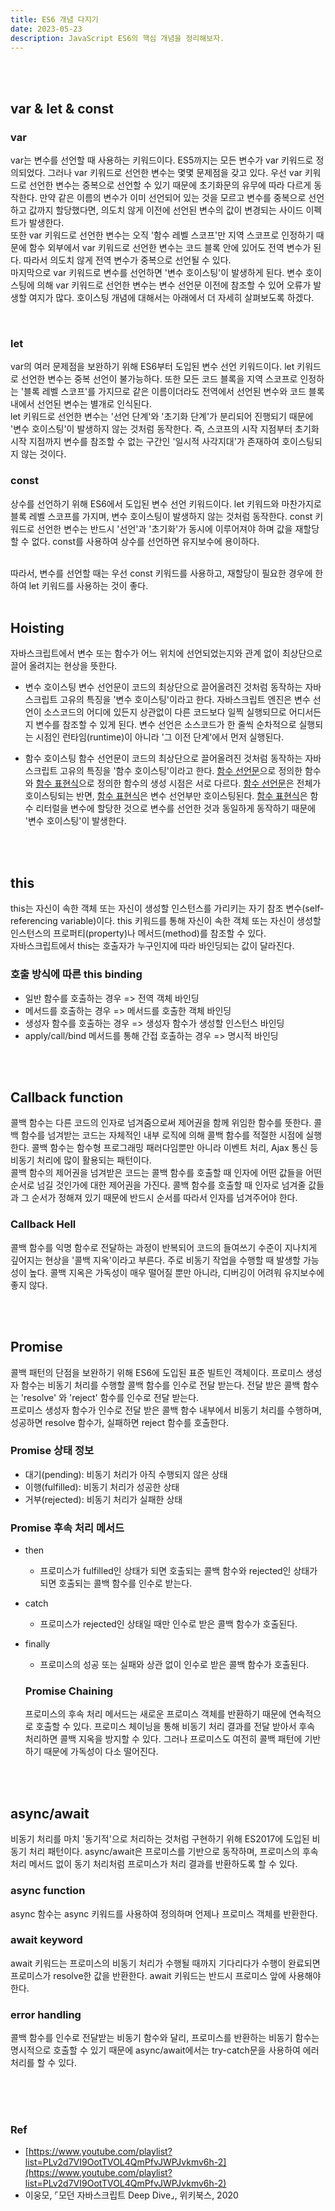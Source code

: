 ```yaml
---
title: ES6 개념 다지기
date: 2023-05-23
description: JavaScript ES6의 핵심 개념을 정리해보자.
---
```


<br />
<br />

## var & let & const

### var

var는 변수를 선언할 때 사용하는 키워드이다. ES5까지는 모든 변수가 var 키워드로 정의되었다. 그러나 var 키워드로 선언한 변수는 몇몇 문제점을 갖고 있다. 우선 var 키워드로 선언한 변수는 중복으로 선언할 수 있기 때문에 초기화문의 유무에 따라 다르게 동작한다. 만약 같은 이름의 변수가 이미 선언되어 있는 것을 모르고 변수를 중복으로 선언하고 값까지 할당했다면, 의도치 않게 이전에 선언된 변수의 값이 변경되는 사이드 이펙트가 발생한다.<br />
또한 var 키워드로 선언한 변수는 오직 '함수 레벨 스코프'만 지역 스코프로 인정하기 때문에 함수 외부에서 var 키워드로 선언한 변수는 코드 블록 안에 있어도 전역 변수가 된다. 따라서 의도치 않게 전역 변수가 중복으로 선언될 수 있다. <br />
마지막으로 var 키워드로 변수를 선언하면 '변수 호이스팅'이 발생하게 된다. 변수 호이스팅에 의해 var 키워드로 선언한 변수는 변수 선언문 이전에 참조할 수 있어 오류가 발생할 여지가 많다. 호이스팅 개념에 대해서는 아래에서 더 자세히 살펴보도록 하겠다.<br />

<br />

### let

var의 여러 문제점을 보완하기 위해 ES6부터 도입된 변수 선언 키워드이다. let 키워드로 선언한 변수는 중복 선언이 불가능하다. 또한 모든 코드 블록을 지역 스코프로 인정하는 '블록 레벨 스코프'를 가지므로 같은 이름이더라도 전역에서 선언된 변수와 코드 블록 내에서 선언된 변수는 별개로 인식된다.<br />
let 키워드로 선언한 변수는 '선언 단계'와 '초기화 단계'가 분리되어 진행되기 때문에 '변수 호이스팅'이 발생하지 않는 것처럼 동작한다. 즉, 스코프의 시작 지점부터 초기화 시작 지점까지 변수를 참조할 수 없는 구간인 '일시적 사각지대'가 존재하여 호이스팅되지 않는 것이다.

### const

상수를 선언하기 위해 ES6에서 도입된 변수 선언 키워드이다. let 키워드와 마찬가지로 블록 레벨 스코프를 가지며, 변수 호이스팅이 발생하지 않는 것처럼 동작한다. const 키워드로 선언한 변수는 반드시 '선언'과 '초기화'가 동시에 이루어져야 하며 값을 재할당 할 수 없다. const를 사용하여 상수를 선언하면 유지보수에 용이하다.

<br />
따라서, 변수를 선언할 때는 우선 const 키워드를 사용하고, 재할당이 필요한 경우에 한하여
let 키워드를 사용하는 것이 좋다.

<br />
<br />

## Hoisting

자바스크립트에서 변수 또는 함수가 어느 위치에 선언되었는지와 관계 없이 최상단으로 끌어 올려지는 현상을 뜻한다.

- 변수 호이스팅
  변수 선언문이 코드의 최상단으로 끌어올려진 것처럼 동작하는 자바스크립트 고유의 특징을 '변수 호이스팅'이라고 한다. 자바스크립트 엔진은 변수 선언이 소스코드의 어디에 있든지 상관없이 다른 코드보다 일찍 실행되므로 어디서든지 변수를 참조할 수 있게 된다. 변수 선언은 소스코드가 한 줄씩 순차적으로 실행되는 시점인 런타임(runtime)이 아니라 '그 이전 단계'에서 먼저 실행된다.

- 함수 호이스팅
  함수 선언문이 코드의 최상단으로 끌어올려진 것처럼 동작하는 자바스크립트 고유의 특징을 '함수 호이스팅'이라고 한다. <u>함수 선언문</u>으로 정의한 함수와 <u>함수 표현식</u>으로 정의한 함수의 생성 시점은 서로 다르다. <u>함수 선언문</u>은 전체가 호이스팅되는 반면, <u>함수 표현식</u>은 변수 선언부만 호이스팅된다. <u>함수 표현식</u>은 함수 리터럴을 변수에 할당한 것으로 변수를 선언한 것과 동일하게 동작하기 때문에 '변수 호이스팅'이 발생한다.

<br />
<br />

## this

this는 자신이 속한 객체 또는 자신이 생성할 인스턴스를 가리키는 자기 참조 변수(self-referencing variable)이다.
this 키워드를 통해 자신이 속한 객체 또는 자신이 생성할 인스턴스의 프로퍼티(property)나 메서드(method)를 참조할 수 있다.<br />
자바스크립트에서 this는 호출자가 누구인지에 따라 바인딩되는 값이 달라진다.

### 호출 방식에 따른 this binding

- 일반 함수를 호출하는 경우 => 전역 객체 바인딩
- 메서드를 호출하는 경우 => 메서드를 호출한 객체 바인딩
- 생성자 함수를 호출하는 경우 => 생성자 함수가 생성할 인스턴스 바인딩
- apply/call/bind 메서드를 통해 간접 호출하는 경우 => 명시적 바인딩

<br />
<br />

## Callback function

콜백 함수는 다른 코드의 인자로 넘겨줌으로써 제어권을 함께 위임한 함수를 뜻한다. 콜백 함수를 넘겨받는 코드는 자체적인 내부 로직에 의해 콜백 함수를 적절한 시점에 실행한다. 콜백 함수는 함수형 프로그래밍 패러다임뿐만 아니라 이벤트 처리, Ajax 통신 등 비동기 처리에 많이 활용되는 패턴이다.<br />
콜백 함수의 제어권을 넘겨받은 코드는 콜백 함수를 호출할 때 인자에 어떤 값들을 어떤 순서로 넘길 것인가에 대한 제어권을 가진다. 콜백 함수를 호출할 때 인자로 넘겨줄 값들과 그 순서가 정해져 있기 때문에 반드시 순서를 따라서 인자를 넘겨주어야 한다.

### Callback Hell

콜백 함수를 익명 함수로 전달하는 과정이 반복되어 코드의 들여쓰기 수준이 지나치게 깊어지는 현상을 '콜백 지옥'이라고 부른다. 주로 비동기 작업을 수행할 때 발생할 가능성이 높다. 콜백 지옥은 가독성이 매우 떨어질 뿐만 아니라, 디버깅이 어려워 유지보수에 좋지 않다.

<br />
<br />

## Promise

콜백 패턴의 단점을 보완하기 위해 ES6에 도입된 표준 빌트인 객체이다. 프로미스 생성자 함수는 비동기 처리를 수행할 콜백 함수를 인수로 전달 받는다. 전달 받은 콜백 함수는 'resolve' 와 'reject' 함수를 인수로 전달 받는다.<br />
프로미스 생성자 함수가 인수로 전달 받은 콜백 함수 내부에서 비동기 처리를 수행하며, 성공하면 resolve 함수가, 실패하면 reject 함수를 호출한다.

### Promise 상태 정보

- 대기(pending): 비동기 처리가 아직 수행되지 않은 상태
- 이행(fulfilled): 비동기 처리가 성공한 상태
- 거부(rejected): 비동기 처리가 실패한 상태

### Promise 후속 처리 메서드

- then
  - 프로미스가 fulfilled인 상태가 되면 호출되는 콜백 함수와 rejected인 상태가 되면 호출되는 콜백 함수를 인수로 받는다.
- catch
  - 프로미스가 rejected인 상태일 때만 인수로 받은 콜백 함수가 호출된다.
- finally

  - 프로미스의 성공 또는 실패와 상관 없이 인수로 받은 콜백 함수가 호출된다.

  ### Promise Chaining

  프로미스의 후속 처리 메서드는 새로운 프로미스 객체를 반환하기 때문에 연속적으로 호출할 수 있다. 프로미스 체이닝을 통해 비동기 처리 결과를 전달 받아서 후속 처리하면 콜백 지옥을 방지할 수 있다. 그러나 프로미스도 여전히 콜백 패턴에 기반하기 때문에 가독성이 다소 떨어진다.

<br />
<br />

## async/await

비동기 처리를 마치 '동기적'으로 처리하는 것처럼 구현하기 위해 ES2017에 도입된 비동기 처리 패턴이다. async/await은 프로미스를 기반으로 동작하며, 프로미스의 후속 처리 메서드 없이 동기 처리처럼 프로미스가 처리 결과를 반환하도록 할 수 있다.

### async function

async 함수는 async 키워드를 사용하여 정의하며 언제나 프로미스 객체를 반환한다.

### await keyword

await 키워드는 프로미스의 비동기 처리가 수행될 때까지 기다리다가 수행이 완료되면 프로미스가 resolve한 값을 반환한다. await 키워드는 반드시 프로미스 앞에 사용해야 한다.

### error handling

콜백 함수를 인수로 전달받는 비동기 함수와 달리, 프로미스를 반환하는 비동기 함수는 명시적으로 호출할 수 있기 때문에 async/await에서는 try-catch문을 사용하여 에러 처리를 할 수 있다.

<br />
<br />
<br />

### Ref

- [https://www.youtube.com/playlist?list=PLv2d7VI9OotTVOL4QmPfvJWPJvkmv6h-2](https://www.youtube.com/playlist?list=PLv2d7VI9OotTVOL4QmPfvJWPJvkmv6h-2)
- 이웅모, ⌜모던 자바스크립트 Deep Dive⌟, 위키북스, 2020
